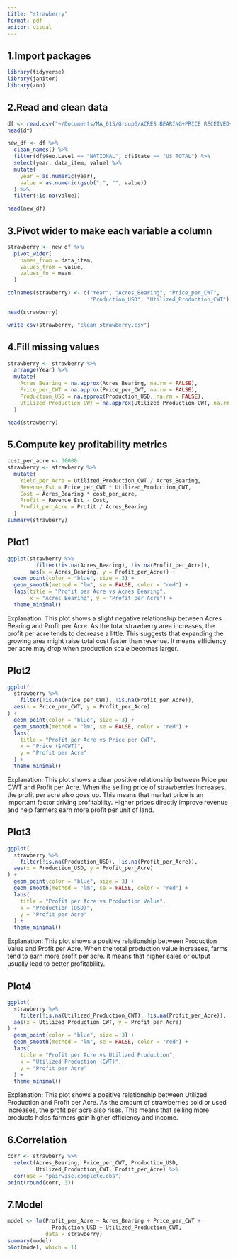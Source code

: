 ```yaml
---
title: "strawberry"
format: pdf
editor: visual
---
```


## 1.Import packages

```r
library(tidyverse)
library(janitor)
library(zoo)
```

## 2.Read and clean data

```r
df <- read.csv("~/Documents/MA_615/Group6/ACRES BEARING+PRICE RECEIVED+PRODUCTION+UTILIZED – PRODUCTION.csv")
head(df)
```

```r
new_df <- df %>%
  clean_names() %>%
  filter(df$Geo.Level == "NATIONAL", df$State == "US TOTAL") %>%
  select(year, data_item, value) %>%
  mutate(
    year = as.numeric(year),
    value = as.numeric(gsub(",", "", value))
  ) %>%
  filter(!is.na(value))

head(new_df)
```

## 3.Pivot wider to make each variable a column

```r
strawberry <- new_df %>%
  pivot_wider(
    names_from = data_item,
    values_from = value,
    values_fn = mean  
  )

colnames(strawberry) <- c("Year", "Acres_Bearing", "Price_per_CWT",
                          "Production_USD", "Utilized_Production_CWT")

head(strawberry)
```

```r
write_csv(strawberry, "clean_strawberry.csv")

```

## 4.Fill missing values

```r
strawberry <- strawberry %>%
  arrange(Year) %>%
  mutate(
    Acres_Bearing = na.approx(Acres_Bearing, na.rm = FALSE),
    Price_per_CWT = na.approx(Price_per_CWT, na.rm = FALSE),
    Production_USD = na.approx(Production_USD, na.rm = FALSE),
    Utilized_Production_CWT = na.approx(Utilized_Production_CWT, na.rm = FALSE)
  )

head(strawberry)
```

## 5.Compute key profitability metrics

```r
cost_per_acre <- 30000
strawberry <- strawberry %>%
  mutate(
    Yield_per_Acre = Utilized_Production_CWT / Acres_Bearing,
    Revenue_Est = Price_per_CWT * Utilized_Production_CWT,
    Cost = Acres_Bearing * cost_per_acre,
    Profit = Revenue_Est - Cost,
    Profit_per_Acre = Profit / Acres_Bearing
  )
summary(strawberry)
```

## Plot1

```r
ggplot(strawberry %>% 
         filter(!is.na(Acres_Bearing), !is.na(Profit_per_Acre)),  
       aes(x = Acres_Bearing, y = Profit_per_Acre)) +
  geom_point(color = "blue", size = 3) +
  geom_smooth(method = "lm", se = FALSE, color = "red") +
  labs(title = "Profit per Acre vs Acres Bearing",
       x = "Acres Bearing", y = "Profit per Acre") +
  theme_minimal()
```

Explanation: This plot shows a slight negative relationship between Acres Bearing and Profit per Acre. As the total strawberry area increases, the profit per acre tends to decrease a little. This suggests that expanding the growing area might raise total cost faster than revenue. It means efficiency per acre may drop when production scale becomes larger.

## Plot2

```r
ggplot(
  strawberry %>%
    filter(!is.na(Price_per_CWT), !is.na(Profit_per_Acre)),  
  aes(x = Price_per_CWT, y = Profit_per_Acre)
) +
  geom_point(color = "blue", size = 3) +
  geom_smooth(method = "lm", se = FALSE, color = "red") +
  labs(
    title = "Profit per Acre vs Price per CWT",
    x = "Price ($/CWT)",
    y = "Profit per Acre"
  ) +
  theme_minimal()
```

Explanation: This plot shows a clear positive relationship between Price per CWT and Profit per Acre. When the selling price of strawberries increases, the profit per acre also goes up. This means that market price is an important factor driving profitability. Higher prices directly improve revenue and help farmers earn more profit per unit of land.

## Plot3

```r
ggplot(
  strawberry %>%
    filter(!is.na(Production_USD), !is.na(Profit_per_Acre)), 
  aes(x = Production_USD, y = Profit_per_Acre)
) +
  geom_point(color = "blue", size = 3) +
  geom_smooth(method = "lm", se = FALSE, color = "red") +
  labs(
    title = "Profit per Acre vs Production Value",
    x = "Production (USD)",
    y = "Profit per Acre"
  ) +
  theme_minimal()

```

Explanation: This plot shows a positive relationship between Production Value and Profit per Acre. When the total production value increases, farms tend to earn more profit per acre. It means that higher sales or output usually lead to better profitability.

## Plot4

```r
ggplot(
  strawberry %>%
    filter(!is.na(Utilized_Production_CWT), !is.na(Profit_per_Acre)), 
  aes(x = Utilized_Production_CWT, y = Profit_per_Acre)
) +
  geom_point(color = "blue", size = 3) +
  geom_smooth(method = "lm", se = FALSE, color = "red") +
  labs(
    title = "Profit per Acre vs Utilized Production",
    x = "Utilized Production (CWT)",
    y = "Profit per Acre"
  ) +
  theme_minimal()
```

Explanation: This plot shows a positive relationship between Utilized Production and Profit per Acre. As the amount of strawberries sold or used increases, the profit per acre also rises. This means that selling more products helps farmers gain higher efficiency and income.

## 6.Correlation

```r
corr <- strawberry %>%
  select(Acres_Bearing, Price_per_CWT, Production_USD,
         Utilized_Production_CWT, Profit_per_Acre) %>%
  cor(use = "pairwise.complete.obs")
print(round(corr, 3))
```

## 7.Model

```r
model <- lm(Profit_per_Acre ~ Acres_Bearing + Price_per_CWT +
              Production_USD + Utilized_Production_CWT,
            data = strawberry)
summary(model)
plot(model, which = 1)
```
